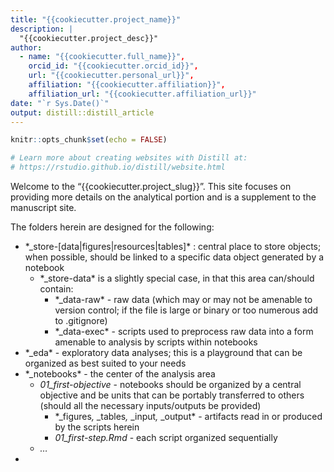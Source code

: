 ```yaml
---
title: "{{cookiecutter.project_name}}"
description: |
  "{{cookiecutter.project_desc}}"
author:
  - name: "{{cookiecutter.full_name}}",
    orcid_id: "{{cookiecutter.orcid_id}}",
    url: "{{cookiecutter.personal_url}}",
    affiliation: "{{cookiecutter.affiliation}}",
    affiliation_url: "{{cookiecutter.affiliation_url}}"
date: "`r Sys.Date()`"
output: distill::distill_article
---
```


```r
knitr::opts_chunk$set(echo = FALSE)

# Learn more about creating websites with Distill at:
# https://rstudio.github.io/distill/website.html

```

Welcome to the "{{cookiecutter.project_slug}}". This site focuses on providing more details on the analytical portion and is a supplement to the manuscript site.

The folders herein are designed for the following:

* *_store-[data|figures|resources|tables]* : central place to store objects; when possible, should be linked to a specific data object generated by a notebook
  * *_store-data* is a slightly special case, in that this area can/should contain:
    * *_data-raw* - raw data (which may or may not be amenable to version control; if the file is large or binary or too numerous add to .gitignore)
    * *_data-exec* - scripts used to preprocess raw data into a form amenable to analysis by scripts within notebooks
* *_eda* - exploratory data analyses; this is a playground that can be organized as best suited to your needs
* *_notebooks* - the center of the analysis area
  * *01_first-objective* - notebooks should be organized by a central objective and be units that can be portably transferred to others (should all the necessary inputs/outputs be provided)
    * *_figures*, *_tables*, *_input*, *_output* - artifacts read in or produced by the scripts herein
    * *01_first-step.Rmd* - each script organized sequentially
  * *...*
*